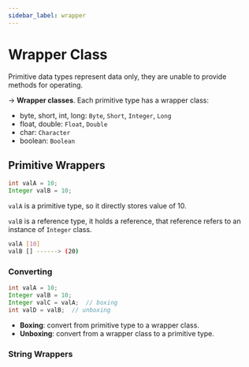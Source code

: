 ```yaml
---
sidebar_label: wrapper
---
```


# Wrapper Class

Primitive data types represent data only, they are unable to provide methods for operating.

$\rightarrow$ **Wrapper classes**. Each primitive type has a wrapper class:
- byte, short, int, long: `Byte`, `Short`, `Integer`, `Long`
- float, double: `Float`, `Double`
- char: `Character`
- boolean: `Boolean`

## Primitive Wrappers

```java
int valA = 10;
Integer valB = 10;
```

`valA` is a primitive type, so it directly stores value of 10.

`valB` is a reference type, it holds a reference, that reference refers to an instance of `Integer` class.

```bash
valA [10]
valB [] ------> (20)
```

### Converting

```java
int valA = 10;
Integer valB = 10;
Integer valC = valA;  // boxing
int valD = valB;  // unboxing
```

- **Boxing**: convert from primitive type to a wrapper class.
- **Unboxing**: convert from a wrapper class to a primitive type.

### String Wrappers
